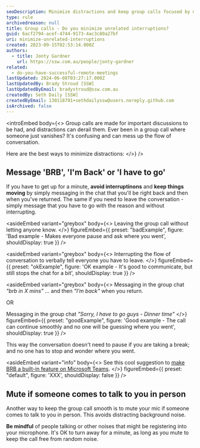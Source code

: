 ```yaml
---
seoDescription: Minimize distractions and keep group calls focused by messaging "BRB" or "I have to go" and muting your mic when interrupted.
type: rule
archivedreason: null
title: Group calls - Do you minimize unrelated interruptions?
guid: 6acf2794-acef-4744-9173-4ac3c80a27bf
uri: minimize-unrelated-interruptions
created: 2023-09-15T02:53:14.000Z
authors:
  - title: Jonty Gardner
    url: https://ssw.com.au/people/jonty-gardner
related:
  - do-you-have-successful-remote-meetings
lastUpdated: 2024-06-08T03:27:17.000Z
lastUpdatedBy: Brady Stroud [SSW]
lastUpdatedByEmail: bradystroud@ssw.com.au
createdBy: Seth Daily [SSW]
createdByEmail: 130118701+sethdailyssw@users.noreply.github.com
isArchived: false
---
```


<introEmbed
  body={<>
Group calls are made for important discussions to be had, and distractions can derail them. Ever been in a group call where someone just vanishes? It's confusing and can mess up the flow of conversation.

Here are the best ways to minimize distractions:
  </>}
/>
## Message 'BRB', 'I'm Back' or 'I have to go'

If you have to get up for a minute, **avoid interruptinons** and **keep things moving** by simply messaging in the chat that you'll be right back and then when you've returned. The same if you need to leave the conversation - simply message that you have to go with the reason and without interrupting.

<asideEmbed
  variant="greybox"
  body={<>
    Leaving the group call without letting anyone know.
  </>}
  figureEmbed={{
    preset: "badExample",
    figure: 'Bad example - Makes everyone pause and ask where you went',
    shouldDisplay: true
  }}
/>

<asideEmbed
  variant="greybox"
  body={<>
    Interrupting the flow of conversation to verbally tell everyone you have to leave.
  </>}
  figureEmbed={{
    preset: "okExample",
    figure: 'OK example - It\'s good to communicate, but still stops the chat for a bit',
    shouldDisplay: true
  }}
/>

<asideEmbed
  variant="greybox"
  body={<>
    Messaging in the group chat _"brb in X mins"_ ...
and then _"I’m back"_ when you return.

OR

Messaging in the group chat _"Sorry, I have to go guys - Dinner time"_
  </>}
  figureEmbed={{
    preset: "goodExample",
    figure: 'Good example - The call can continue smoothly and no one will be guessing where you went',
    shouldDisplay: true
  }}
/>

This way the conversation doesn't need to pause if you are taking a break; and no one has to stop and wonder where you went.

<asideEmbed
  variant="info"
  body={<>
    See this cool suggestion to [make BRB a built-in feature on Microsoft Teams](https://prezi.com/p/bkbhsl8nznys/brb-on-teams).
  </>}
  figureEmbed={{
    preset: "default",
    figure: 'XXX',
    shouldDisplay: false
  }}
/>

## Mute if someone comes to talk to you in person

Another way to keep the group call smooth is to mute your mic if someone comes to talk to you in person. This avoids distracting background noise.

**Be mindful** of people talking or other noises that might be registering into your microphone. It's OK to turn away for a minute, as long as you mute to keep the call free from random noise.

